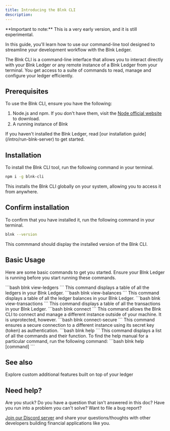```yaml
---
title: Introducing the Blnk CLI
description: 
---
```


<Warning>
    **Important to note:** This is a very early version, and it is still experimental.
</Warning>

In this guide, you'll learn how to use our command-line tool designed to streamline your development workflow with the Blnk Ledger.

The Blnk CLI is a command-line interface that allows you to interact directly with your Blnk Ledger or any remote instance of a Blnk Ledger from your terminal. You get access to a suite of commands to read, manage and configure your ledger efficiently. 

## Prerequisites

To use the Blnk CLI, ensure you have the following:

1. Node.js and npm. If you don't have them, visit the [Node official website](https://nodejs.org/) to download.
2. A running instance of Blnk

<Info>
    If you haven't installed the Blnk Ledger, read [our installation guide](/intro/run-blnk-server) to get started. 
</Info>

## Installation

To install the Blnk CLI tool, run the following command in your terminal.

```bash
npm i -g blnk-cli
```

This installs the Blnk CLI globally on your system, allowing you to access it from anywhere.

## Confirm installation

To confirm that you have installed it, run the following command in your terminal.

```bash
blnk --version
```

This commmand should display the installed version of the Blnk CLI.

## Basic Usage

Here are some basic commands to get you started. Ensure your Blnk Ledger is running before you start running these commands.

<Steps>
    <Step title="View all ledgers">
        ```bash
        blnk view-ledgers
        ```
        This command displays a table of all the ledgers in your Blnk Ledger.
    </Step>
    <Step title="View all balances">
        ```bash
        blnk view-balances
        ```
        This command displays a table of all the ledger balances in your Blnk Ledger.
    </Step>
    <Step title="View all transactions">
        ```bash
        blnk view-transactions
        ```
        This command displays a table of all the transactions in your Blnk Ledger.
    </Step>
    <Step title="Connect to a different instance">
        ```bash
        blnk connect <url>
        ```
        This command allows the Blnk CLI to connect and manage a different instance outside of your machine. It is unprotected, however.
    </Step>
    <Step title="Securely connect to a different instance">
        ```bash
        blnk connect-secure <url> <token>
        ```
        This command ensures a secure connection to a different instance using its secret key (token) as authentication.
    </Step>
    <Step title="Help manual">
        ```bash
        blnk help
        ```
        This command displays a list of all the commands and their function. To find the help manual for a particular command, run the following command:
        ```bash
        blnk help [command]
        ```    
    </Step>
</Steps>

## See also

<Card title="Blnk Plugins" icon="book-open-cover" href="introducing-plugins">
	Explore custom additional features built on top of your ledger
</Card>

## Need help?

Are you stuck? Do you have a question that isn't answered in this doc? Have you run into a problem you can't solve? Want to file a bug report?

[Join our Discord server](https://discord.gg/7WNv94zPpx) and share your questions/thoughts with other developers building financial applications like you.